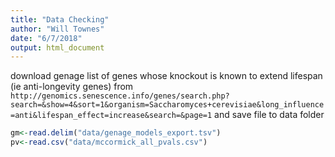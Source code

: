 ```yaml
---
title: "Data Checking"
author: "Will Townes"
date: "6/7/2018"
output: html_document
---
```


download genage list of genes whose knockout is known to extend lifespan (ie anti-longevity genes) from `http://genomics.senescence.info/genes/search.php?search=&show=4&sort=1&organism=Saccharomyces+cerevisiae&long_influence=anti&lifespan_effect=increase&search=&page=1` and save file to data folder

```r
gm<-read.delim("data/genage_models_export.tsv")
pv<-read.csv("data/mccormick_all_pvals.csv")
```

